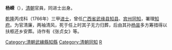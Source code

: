 '''杨嵘'''（{{bd|?||?|}}），[[清朝|清朝]]官員，同进士出身。

[[乾隆|乾隆]]丙戌科（1766年）三甲[[进士|进士]]，曾任[[广西省|广西省]][[武缘县_(北宋)|武缘县]][[知县|知县]]、[[宾州|宾州]][[同知|同知]]，署理[[知府|知府]]。为官清廉，两袖清风，死于任上时其子无力归葬，后由其孙[[杨昙|杨昙]]多方筹措得以扶柩还乡安葬。诗作有《张贞女》等。

{{乾隆三十一年丙戌科殿試金榜}}
{{清朝人物小作品}}
{{DEFAULTSORT:Yang楊}}
[[Category:清朝武緣縣知縣|Category:清朝武緣縣知縣]]
[[Category:清朝同知|Category:清朝同知]]
[[Category:杨姓|R]]